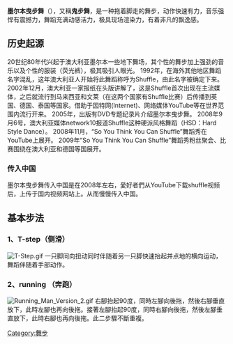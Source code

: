 {{原创研究|time=2014-02-03T11:49:12+00:00}}
{{unreferenced|time=2014-02-03T11:49:12+00:00}}
'''墨尔本曳步舞'''（{{lang-en|Melbourne shuffle}}），又稱'''鬼步舞'''，是一种拖着脚走的舞步，动作快速有力，音乐强悍有震撼力，舞蹈充满动感活力，极具现场渲染力，有着非凡的飘逸感。

== 历史起源 ==
20世纪80年代兴起于澳大利亚墨尔本一些地下舞场，其个性的舞步加上强劲的音乐以及个性的服装（荧光裤），极其吸引人眼光。
1992年，在海外其他地区舞蹈名字混乱，这年澳大利亚人开始将此舞蹈称呼为Shuffle，由此名字被确定下来。
2002年12月，澳大利亚一家报纸在头版讲解了，这是Shuffle首次出现在主流媒体，之后就流行到马来西亚和文莱（在这两个国家有Shuffle比赛）后传播到英国、德国、泰国等国家。借助于因特网(Internet)、网络媒体YouTube等在世界范围内流行开来。
2005年，出版有DVD专题纪录片介绍墨尔本曳步舞。
2008年9月6号，澳大利亚媒体network10报道Shuffle这种硬派风格舞蹈（HSD：Hard Style Dance）。
2008年11月，“So You Think You Can Shuffle”舞蹈秀在YouTube上展开。
2009年“So You Think You Can Shuffle”舞蹈秀粉丝聚会、比赛围绕在澳大利亚和德国等国展开。


=== 传入中国 ===
墨尔本曳步舞传入中国是在2008年左右，愛好者們从YouTube下载shuffle视频后，上传于国内视频网站上。从而慢慢传入中国。

== 基本步法 ==
=== 1、T-step（侧滑） ===
[[File:T-Step.gif|thumb]]
一只脚同向扭动同时伴随着另一只脚快速抬起并点地的横向运动，舞蹈伴随着手部动作。

=== 2、running （奔跑） ===
[[File:Running_Man_Version_2.gif|thumb]]
右腳抬起90度，同時左腳向後拖，然後右腳垂直放下，此時左腳也再向後拖。接著左腳抬起90度，同時右腳向後拖，然後左腳垂直放下，此時右腳也再向後拖。此二步驟不斷重複。



{{街舞}}

[[Category:舞步|Category:舞步]]